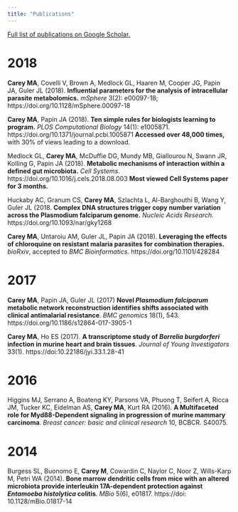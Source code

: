 ```yaml
---
title: "Publications"
---
```


[Full list of publications on Google Scholar.](https://scholar.google.com/citations?user=QDldimoAAAAJ&hl=en&authuser=1)

# 2018

**Carey MA**, Covelli V, Brown A, Medlock GL, Haaren M, Cooper JG, Papin JA, Guler JL (2018). **Influential parameters for the analysis of intracellular parasite metabolomics.** *mSphere* 3(2): e00097-18; https://doi.org/10.1128/mSphere.00097-18

**Carey MA**, Papin JA (2018). **Ten simple rules for biologists learning to program.** *PLOS Computational Biology* 14(1): e1005871. https://doi.org/10.1371/journal.pcbi.1005871  **Accessed over 48,000 times,** with 30% of views leading to a download.

Medlock GL, **Carey MA**, McDuffie DG, Mundy MB, Giallourou N, Swann JR, Kolling G, Papin JA (2018). **Metabolic mechanisms of interaction within a defined gut microbiota.** *Cell Systems.*
https://doi.org/10.1016/j.cels.2018.08.003 **Most viewed Cell Systems paper for 3 months.**

Huckaby AC, Granum CS, **Carey MA**, Szlachta L, Al-Barghouthi B, Wang Y, Guler JL (2018. **Complex DNA structures trigger copy number variation across the Plasmodium falciparum genome.** *Nucleic Acids Research.* https://doi.org/10.1093/nar/gky1268

**Carey MA**, Untaroiu AM, Guler JL, Papin JA (2018). **Leveraging the effects of chloroquine on resistant malaria parasites for combination therapies.** *bioRxiv*, accepted to *BMC Bioinformatics.* https://doi.org/10.1101/428284

# 2017

**Carey MA**, Papin JA, Guler JL (2017) **Novel *Plasmodium falciparum* metabolic network reconstruction identifies shifts associated with clinical antimalarial resistance**. *BMC genomics* 18(1), 543. https://doi.org/10.1186/s12864-017-3905-1

**Carey MA**, Ho ES (2017). **A transcriptome study of *Borrelia burgdorferi* infection in murine heart and brain tissues**. *Journal of Young Investigators* 33(1). https://doi:10.22186/jyi.33.1.28-41

# 2016

Higgins MJ, Serrano A, Boateng KY, Parsons VA, Phuong T, Seifert A, Ricca JM, Tucker KC, Eidelman AS, **Carey MA**, Kurt RA (2016). **A Multifaceted role for Myd88-Dependent signaling in progression of murine mammary carcinoma**. *Breast cancer: basic and clinical research* 10, BCBCR. S40075. 

# 2014
Burgess SL, Buonomo E, **Carey M**, Cowardin C, Naylor C, Noor Z, Wills-Karp M, Petri WA (2014). **Bone marrow dendritic cells from mice with an altered microbiota provide interleukin 17A-dependent protection against *Entamoeba histolytica* colitis**. *MBio* 5(6), e01817. https://doi: 10.1128/mBio.01817-14
	
